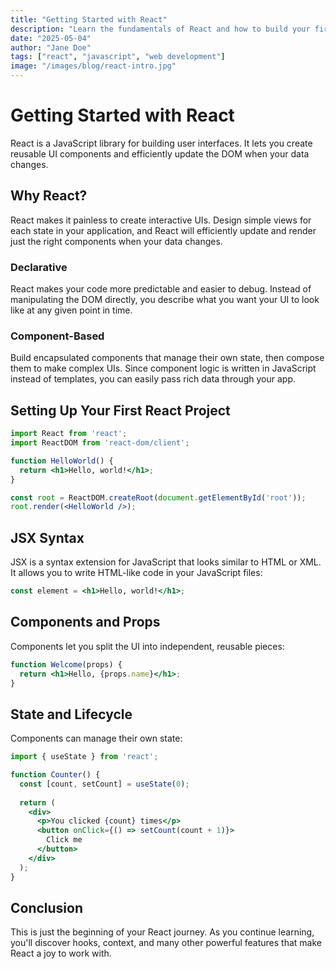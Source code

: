```yaml
---
title: "Getting Started with React"
description: "Learn the fundamentals of React and how to build your first application"
date: "2025-05-04"
author: "Jane Doe"
tags: ["react", "javascript", "web development"]
image: "/images/blog/react-intro.jpg"
---
```


# Getting Started with React

React is a JavaScript library for building user interfaces. It lets you create reusable UI components and efficiently update the DOM when your data changes.

## Why React?

React makes it painless to create interactive UIs. Design simple views for each state in your application, and React will efficiently update and render just the right components when your data changes.

### Declarative

React makes your code more predictable and easier to debug. Instead of manipulating the DOM directly, you describe what you want your UI to look like at any given point in time.

### Component-Based

Build encapsulated components that manage their own state, then compose them to make complex UIs. Since component logic is written in JavaScript instead of templates, you can easily pass rich data through your app.

## Setting Up Your First React Project

```jsx
import React from 'react';
import ReactDOM from 'react-dom/client';

function HelloWorld() {
  return <h1>Hello, world!</h1>;
}

const root = ReactDOM.createRoot(document.getElementById('root'));
root.render(<HelloWorld />);
```

## JSX Syntax

JSX is a syntax extension for JavaScript that looks similar to HTML or XML. It allows you to write HTML-like code in your JavaScript files:

```jsx
const element = <h1>Hello, world!</h1>;
```

## Components and Props

Components let you split the UI into independent, reusable pieces:

```jsx
function Welcome(props) {
  return <h1>Hello, {props.name}</h1>;
}
```

## State and Lifecycle

Components can manage their own state:

```jsx
import { useState } from 'react';

function Counter() {
  const [count, setCount] = useState(0);
  
  return (
    <div>
      <p>You clicked {count} times</p>
      <button onClick={() => setCount(count + 1)}>
        Click me
      </button>
    </div>
  );
}
```



## Conclusion

This is just the beginning of your React journey. As you continue learning, you'll discover hooks, context, and many other powerful features that make React a joy to work with. 